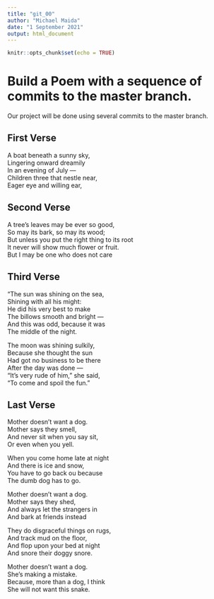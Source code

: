 ```yaml
---
title: "git_00"
author: "Michael Maida"
date: "1 September 2021"
output: html_document
---
```


```r
knitr::opts_chunk$set(echo = TRUE)
```
# Build a Poem with a sequence of commits to the master branch.
Our project will be done using several commits to the master branch.
<!-- Do not modify or change any text in "!--" bracketed areas such as this --- these are instructions to
you, if you change any of this the git program will notice it and compromise your git merging strategy !-->

## First Verse 
<!--Put the first five lines of a poem by Lewis Carrol in this section!-->
A boat beneath a sunny sky,  
Lingering onward dreamily  
In an evening of July —  
Children three that nestle near,  
Eager eye and willing ear,  
  
## Second Verse
<!--Put the first five lines of a poem by Robert Frost here!-->
A tree’s leaves may be ever so good,  
So may its bark, so may its wood;  
But unless you put the right thing to its root  
It never will show much flower or fruit.  
But I may be one who does not care  
  
## Third Verse
<!--Put the first two verses of The Walrus and the Carpenter here!-->
"The sun was shining on the sea,  
      Shining with all his might:  
He did his very best to make  
      The billows smooth and bright —  
And this was odd, because it was  
      The middle of the night.  
  
The moon was shining sulkily,  
      Because she thought the sun  
Had got no business to be there  
      After the day was done —  
"It's very rude of him," she said,  
      "To come and spoil the fun."  
  
## Last Verse
<!--Put a short poem of your choice 8-20 lines,here!-->
Mother doesn't want a dog.  
Mother says they smell,  
And never sit when you say sit,  
Or even when you yell.  
  
When you come home late at night  
And there is ice and snow,  
You have to go back ou because  
The dumb dog has to go.  
  
Mother doesn't want a dog.  
Mother says they shed,  
And always let the strangers in  
And bark at friends instead  
  
They do disgraceful things on rugs,  
And track mud on the floor,  
And flop upon your bed at night  
And snore their doggy snore.  
  
Mother doesn't want a dog.  
She's making a mistake.  
Because, more than a dog, I think  
She will not want this snake.  
  